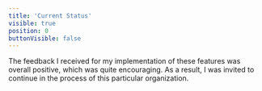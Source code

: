 ```yaml
---
title: 'Current Status'
visible: true
position: 0
buttonVisible: false
---
```


The feedback I received for my implementation of these features was overall positive, which was quite encouraging. As a result, I was invited to continue in the process of this particular organization.
